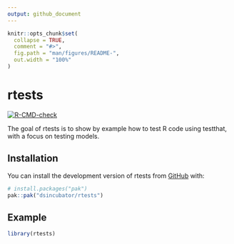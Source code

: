 ```yaml
---
output: github_document
---
```


<!-- README.md is generated from README.Rmd. Please edit that file -->

```r
knitr::opts_chunk$set(
  collapse = TRUE,
  comment = "#>",
  fig.path = "man/figures/README-",
  out.width = "100%"
)
```

# rtests

<!-- badges: start -->
[![R-CMD-check](https://github.com/dsincubator/rtests/actions/workflows/R-CMD-check.yaml/badge.svg)](https://github.com/dsincubator/rtests/actions/workflows/R-CMD-check.yaml)
<!-- badges: end -->

The goal of rtests is to show by example how to test R code using testthat, with a focus on testing models.

## Installation

You can install the development version of rtests from [GitHub](https://github.com/) with:

``` r
# install.packages("pak")
pak::pak("dsincubator/rtests")
```

## Example

```r
library(rtests)
```

